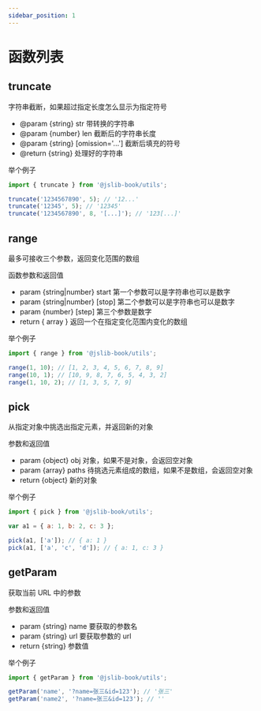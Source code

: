 ```yaml
---
sidebar_position: 1
---
```


# 函数列表

## truncate

字符串截断，如果超过指定长度怎么显示为指定符号

-   @param {string} str 带转换的字符串
-   @param {number} len 截断后的字符串长度
-   @param {string} [omission='...'] 截断后填充的符号
-   @return {string} 处理好的字符串

举个例子

```js
import { truncate } from '@jslib-book/utils';

truncate('1234567890', 5); // '12...'
truncate('12345', 5); // '12345'
truncate('1234567890', 8, '[...]'); // '123[...]'
```

## range

最多可接收三个参数，返回变化范围的数组

函数参数和返回值

-   param {string|number} start 第一个参数可以是字符串也可以是数字
-   param {string|number} [stop] 第二个参数可以是字符串也可以是数字
-   param {number} [step] 第三个参数是数字
-   return { array } 返回一个在指定变化范围内变化的数组

举个例子

```js
import { range } from '@jslib-book/utils';

range(1, 10); // [1, 2, 3, 4, 5, 6, 7, 8, 9]
range(10, 1); // [10, 9, 8, 7, 6, 5, 4, 3, 2]
range(1, 10, 2); // [1, 3, 5, 7, 9]
```

## pick

从指定对象中挑选出指定元素，并返回新的对象

参数和返回值

-   param {object} obj 对象，如果不是对象，会返回空对象
-   param {array} paths 待挑选元素组成的数组，如果不是数组，会返回空对象
-   return {object} 新的对象

举个例子

```js
import { pick } from '@jslib-book/utils';

var a1 = { a: 1, b: 2, c: 3 };

pick(a1, ['a']); // { a: 1 }
pick(a1, ['a', 'c', 'd']); // { a: 1, c: 3 }
```

## getParam

获取当前 URL 中的参数

参数和返回值

-   param {string} name 要获取的参数名
-   param {string} url 要获取参数的 url
-   return {string} 参数值

举个例子

```js
import { getParam } from '@jslib-book/utils';

getParam('name', '?name=张三&id=123'); // '张三'
getParam('name2', '?name=张三&id=123'); // ''
```

